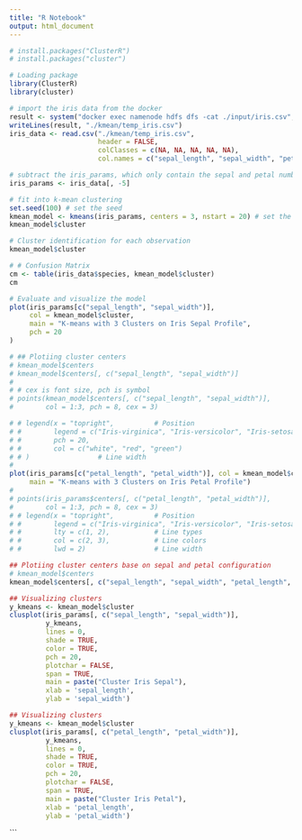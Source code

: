 ```yaml
---
title: "R Notebook"
output: html_document
---
```

```r
# install.packages("ClusterR")
# install.packages("cluster")

# Loading package
library(ClusterR)
library(cluster)
```
```r
# import the iris data from the docker
result <- system("docker exec namenode hdfs dfs -cat ./input/iris.csv", intern = TRUE)
writeLines(result, "./kmean/temp_iris.csv")
iris_data <- read.csv("./kmean/temp_iris.csv",
                      header = FALSE,
                      colClasses = c(NA, NA, NA, NA, NA),
                      col.names = c("sepal_length", "sepal_width", "petal_length", "petal_width", "species"))
```
```r
# subtract the iris_params, which only contain the sepal and petal numberical values
iris_params <- iris_data[, -5]
```
```r
# fit into k-mean clustering
set.seed(100) # set the seed
kmean_model <- kmeans(iris_params, centers = 3, nstart = 20) # set the nums of certoids as 3 and iterate 20 times
kmean_model$cluster
```
```r
# Cluster identification for each observation
kmean_model$cluster
```
```r
# # Confusion Matrix
cm <- table(iris_data$species, kmean_model$cluster)
cm

```
```r
# Evaluate and visualize the model
plot(iris_params[c("sepal_length", "sepal_width")],
     col = kmean_model$cluster,
     main = "K-means with 3 Clusters on Iris Sepal Profile",
     pch = 20
)

# ## Plotiing cluster centers
# kmean_model$centers
# kmean_model$centers[, c("sepal_length", "sepal_width")]
#
# # cex is font size, pch is symbol
# points(kmean_model$centers[, c("sepal_length", "sepal_width")],
#        col = 1:3, pch = 8, cex = 3)

# # legend(x = "topright",          # Position
# #        legend = c("Iris-virginica", "Iris-versicolor", "Iris-setosa"),  # Legend texts
# #        pch = 20,
# #        col = c("white", "red", "green")
# # )                 # Line width
#
plot(iris_params[c("petal_length", "petal_width")], col = kmean_model$cluster, pch = 20,
     main = "K-means with 3 Clusters on Iris Petal Profile")
#
# points(iris_params$centers[, c("petal_length", "petal_width")],
#        col = 1:3, pch = 8, cex = 3)
# # legend(x = "topright",          # Position
# #        legend = c("Iris-virginica", "Iris-versicolor", "Iris-setosa"),  # Legend texts
# #        lty = c(1, 2),           # Line types
# #        col = c(2, 3),           # Line colors
# #        lwd = 2)                 # Line width
```
```r
## Plotiing cluster centers base on sepal and petal configuration
# kmean_model$centers
kmean_model$centers[, c("sepal_length", "sepal_width", "petal_length", "petal_width")]

```
```r
## Visualizing clusters
y_kmeans <- kmean_model$cluster
clusplot(iris_params[, c("sepal_length", "sepal_width")],
         y_kmeans,
         lines = 0,
         shade = TRUE,
         color = TRUE,
         pch = 20,
         plotchar = FALSE,
         span = TRUE,
         main = paste("Cluster Iris Sepal"),
         xlab = 'sepal_length',
         ylab = 'sepal_width')
```

```r
## Visualizing clusters
y_kmeans <- kmean_model$cluster
clusplot(iris_params[, c("petal_length", "petal_width")],
         y_kmeans,
         lines = 0,
         shade = TRUE,
         color = TRUE,
         pch = 20,
         plotchar = FALSE,
         span = TRUE,
         main = paste("Cluster Iris Petal"),
         xlab = 'petal_length',
         ylab = 'petal_width')
```
```
